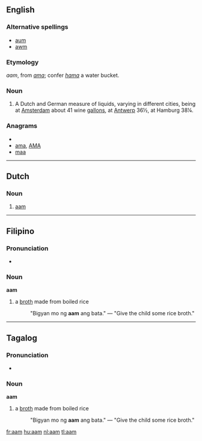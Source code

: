 {{also|AAM|Aam}}
==English==

{{webster}}

===Alternative spellings===
* [[aum]]
* [[awm]]

===Etymology===
{{etyl|nl}} ''aam'', from {{etyl|LL.}} ''[[ama]]''; confer {{etyl|la}} ''[[hama]]'' a water bucket.

===Noun===
{{en-noun}}

# A Dutch and German measure of liquids, varying in different cities, being at [[Amsterdam]] about 41 wine [[gallons]], at [[Antwerp]] 36½, at Hamburg 38¼.

===Anagrams===
* {{alphagram|aam}}
* [[ama#English|ama]], [[AMA#English|AMA]]
* [[maa#English|maa]]


----

==Dutch==

===Noun===
{{nl-noun|g=n|pl=amen|dim=-}}

# [[#English|aam]]

----

==Filipino==

===Pronunciation===
* {{IPA|/a'am/|lang=fil}}

===Noun===
'''aam'''

# a [[broth]] made from boiled rice
#: "Bigyan mo ng '''aam''' ang bata." — "Give the child some rice broth."

----

==Tagalog==

===Pronunciation===
* {{IPA|/a'am/|lang=tl}}

===Noun===
'''aam'''

# a [[broth]] made from boiled rice
#: "Bigyan mo ng '''aam''' ang bata." — "Give the child some rice broth."

[[fr:aam]]
[[hu:aam]]
[[nl:aam]]
[[tl:aam]]